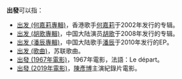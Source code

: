 '''出發'''可以指：
*[[出发_(何嘉莉專輯)|出发 (何嘉莉專輯)]]，香港歌手[[何嘉莉|何嘉莉]]于2002年发行的专辑。
*[[出发_(胡歌專輯)|出发 (胡歌專輯)]]，中国大陆演员[[胡歌|胡歌]]于2008年发行的专辑。
*[[出发_(潘辰專輯)|出发 (潘辰專輯)]]，中国大陆歌手[[潘辰|潘辰]]于2010年发行的EP。
*[[出发_(歌曲)|出发 (歌曲)]]，苏联歌曲。
*[[出發_(1967年電影)|出發 (1967年電影)]]，1967年電影，法語：Le départ。
*[[出發_(2019年電影)|出發 (2019年電影)]]，[[陳彥博|陳彥博]]主演紀錄片電影。
{{disambig|Cat=二字作品消歧义|C出}}